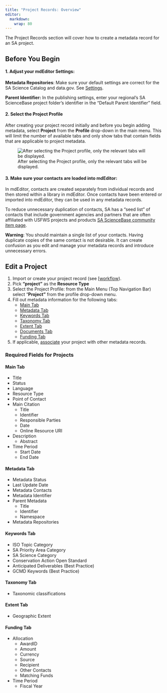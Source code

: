 ```yaml
---
title: "Project Records: Overview"
editor: 
  markdown: 
    wrap: 80
---
```


The Project Records section will cover how to create a metadata record
for an SA project.

## Before You Begin

#### 1. Adjust your mdEditor Settings:

**Metadata Repositories**: Make sure your default settings are correct for the
SA Science Catalog and data.gov. See [Settings](../settings.qmd).

**Parent Identifier:** In the publishing settings, enter your regional's SA
ScienceBase project folder's identifier in the "Default Parent Identifier"
field.

#### 2. Select the Project Profile

After creating your project record initially and before you begin adding
metadata, select **Project** from the **Profile** drop-down in the main menu.
This will limit the number of available tabs and only show tabs that contain
fields that are applicable to project metadata.

![After selecting the Project profile, only the relevant tabs will be
displayed.](../../assets/project_profile.png)

#### 3. Make sure your contacts are loaded into mdEditor:

In mdEditor, contacts are created separately from individual records and then
stored within a library in mdEditor. Once contacts have been entered or imported
into mdEditor, they can be used in any metadata records.

To reduce unnecessary duplication of contacts, SA has a "seed list" of contacts
that include government agencies and partners that are often affiliated with
USFWS projects and products [SA ScienceBase community item page](https://www.sciencebase.gov/catalog/item/5b4e1c3fe4b06a6dd17df2d3).

:::{.callout-warning appearance="minimal"} 
**Warning**: You should maintain a single list of your contacts.
Having duplicate copies of the same contact is not desirable. It can create
confusion as you edit and manage your metadata records and introduce unnecessary
errors. 
:::

## Edit a Project

1.  Import or create your project record (see [[workflow](../workflow/workflow_overview.qmd)).
2.  Pick **"project"** as the **Resource Type**
3.  Select the Project Profile: from the Main Menu (Top Navigation Bar) select
    "**Project"** from the profile drop-down menu.
4.  Fill out metadata information for the following tabs:
    -   [Main Tab](main_tab_project.qmd)
    -   [Metadata Tab](metadata_tab_project.qmd)
    -   [Keywords Tab](keywords_tab_project.qmd)
    -   [Taxonomy Tab](taxonomy_tab_project.qmd)
    -   [Extent Tab](extent_tab_project.qmd)
    -   [Documents Tab](documents_tab_project.qmd)
    -   [Funding Tab](funding_tab_project.qmd)
5.  If applicable, [associate](associating_records_project.qmd) your project with other
    metadata records.

### Required Fields for Projects

#### **Main Tab**

-   Title
-   Status
-   Language
-   Resource Type
-   Point of Contact
-   Main Citation
    -   Title
    -   Identifier
    -   Responsible Parties
    -   Date
    -   Online Resource URI
-   Description
    -   Abstract
-   Time Period
    -   Start Date
    -   End Date

#### **Metadata Tab**

-   Metadata Status
-   Last Update Date
-   Metadata Contacts
-   Metadata Identifier
-   Parent Metadata
    -   Title
    -   Identifier
    -   Namespace
-   Metadata Repositories

#### **Keywords Tab**

-   ISO Topic Category
-   SA Priority Area Category
-   SA Science Category
-   Conservation Action Open Standard
-   Anticipated Deliverables (Best Practice)
-   GCMD Keywords (Best Practice)

#### Taxonomy Tab

-   Taxonomic classifications

#### **Extent Tab**

-   Geographic Extent

#### **Funding Tab**

-   Allocation
    -   AwardID
    -   Amount
    -   Currency
    -   Source
    -   Recipient
    -   Other Contacts\Administrator
    -   Matching Funds
-   Time Period
    -   Fiscal Year
